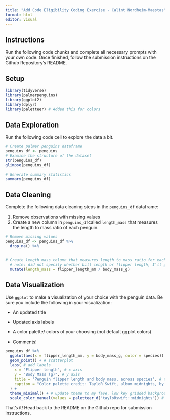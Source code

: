 ```yaml
---
title: "Add Code Eligibility Coding Exercise - Calint Nordheim-Maestas"
format: html
editor: visual
---
```


## Instructions

Run the following code chunks and complete all necessary prompts with your own code. Once finished, follow the submission instructions on the Github Repository's README.

## Setup

```r
library(tidyverse)
library(palmerpenguins)
library(ggplot2)
library(dplyr)
library(paletteer) # Added this for colors
```

## Data Exploration

Run the following code cell to explore the data a bit.

```r


# Create palmer penguins dataframe
penguins_df <- penguins
# Examine the structure of the dataset
str(penguins_df)
glimpse(penguins_df)

# Generate summary statistics
summary(penguins_df)

```

## Data Cleaning

Complete the following data cleaning steps in the `penguins_df` dataframe:

1.  Remove observations with missing values
2.  Create a new column in `penguins_df`called `length_mass` that measures the length to mass ratio of each penguin.

```r

# Remove missing values
penguins_df <- penguins_df %>% 
  drop_na() %>% 


# Create length_mass column that measures length to mass ratio for each penguin
  # note: did not specify whether bill length or flipper length, I'll go with the flipper length because flippers are cute
  mutate(length_mass = flipper_length_mm / body_mass_g)

```

## Data Visualization

Use `ggplot` to make a visualization of your choice with the penguin data. Be sure you include the following in your visualization:

-   An updated title

-   Updated axis labels

-   A color palette/ colors of your choosing (not default ggplot colors)

-   Comments!

```r
penguins_df %>% 
  ggplot(aes(x = flipper_length_mm, y = body_mass_g, color = species)) + # specify data for axes
  geom_point() + # scatterplot
  labs( # add labels
    x = "Flipper length", # x axis
    y = "Body Mass (g)", # y axis
    title = "Penguin flipper length and body mass, across species", # title for top of plot
    caption = "Color palette credit: TayloR Swift, album midnights, by asteves" # caption at bottom with credit for color palette
  ) + 
  theme_minimal() + # update theme to my fave, low key gridded background, makes the data pop
  scale_color_manual(values = paletteer_d("tayloRswift::midnights")) # color by species using Taylor swifts midnigths palette
```

That's it! Head back to the README on the Github repo for submission instructions.
